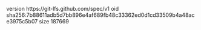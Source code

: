 version https://git-lfs.github.com/spec/v1
oid sha256:7b88611adb5d7bb896e4af689fb48c33362ed0d1cd33509b4a48ace3975c5b07
size 187669
